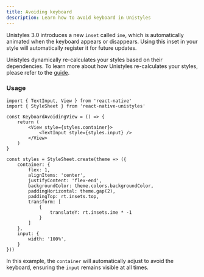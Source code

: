 ```yaml
---
title: Avoiding keyboard
description: Learn how to avoid keyboard in Unistyles
---
```



Unistyles 3.0 introduces a new `inset` called `ime`, which is automatically animated when the keyboard appears or disappears.
Using this inset in your style will automatically register it for future updates.

Unistyles dynamically re-calculates your styles based on their dependencies. To learn more about how Unistyles re-calculates your styles, please refer to the [guide](/v3/start/how-unistyles-works).

### Usage

```tsx /rt.insets.ime/
import { TextInput, View } from 'react-native'
import { StyleSheet } from 'react-native-unistyles'

const KeyboardAvoidingView = () => {
    return (
        <View style={styles.container}>
            <TextInput style={styles.input} />
        </View>
    )
}

const styles = StyleSheet.create(theme => ({
    container: {
        flex: 1,
        alignItems: 'center',
        justifyContent: 'flex-end',
        backgroundColor: theme.colors.backgroundColor,
        paddingHorizontal: theme.gap(2),
        paddingTop: rt.insets.top,
        transform: [
            {
                translateY: rt.insets.ime * -1
            }
        ]
    },
    input: {
        width: '100%',
    }
}))
```

In this example, the `container` will automatically adjust to avoid the keyboard, ensuring the `input` remains visible at all times.

